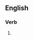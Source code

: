 {{also|élucidâtes}}

==English==

===Verb===
{{head|en|verb form}}

# {{en-third-person singular of|elucidate}}